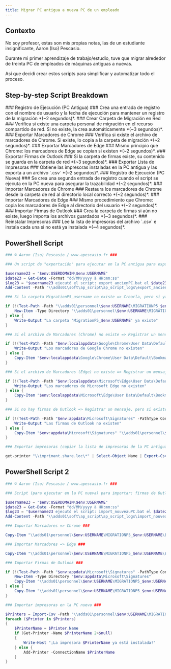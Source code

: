 ```yaml
---
title: Migrar PC antigua a nueva PC de un empleado
---
```


## Contexto

No soy profesor, estas son mis propias notas, las de un estudiante insignificante, Aaron (Iso) Pescasio.

Durante mi primer aprendizaje de trabajo/estudio, tuve que migrar alrededor de treinta PC de empleados de máquinas antiguas a nuevas.

Así que decidí crear estos scripts para simplificar y automatizar todo el proceso.

## Step-by-step Script Breakdown

<DynamicCallout>
<Steps>

<Step>
### Registro de Ejecución (PC Antigua) ###
Crea una entrada de registro con el nombre de usuario y la fecha de ejecución para mantener un registro de la migración *(~2 segundos)*.
</Step>

<Step>
### Crear Carpeta de Migración en Red ###
Verifica si existe una carpeta personal de migración en el recurso compartido de red. Si no existe, la crea automáticamente *(~3 segundos)*.
</Step>

<Step>
### Exportar Marcadores de Chrome ###
Verifica si existe el archivo de marcadores de Chrome. Si existe, lo copia a la carpeta de migración *(~2 segundos)*.
</Step>

<Step>
### Exportar Marcadores de Edge ###
Mismo principio que Chrome: los marcadores de Edge se copian si existen *(~2 segundos)*.
</Step>

<Step>
### Exportar Firmas de Outlook ###
Si la carpeta de firmas existe, su contenido se guarda en la carpeta de red *(~3 segundos)*.
</Step>

<Step>
### Exportar Lista de Impresoras ###
Obtiene las impresoras instaladas en la PC antigua y las exporta a un archivo `.csv` *(~2 segundos)*.
</Step>

<Step>
### Registro de Ejecución (PC Nueva) ###
Se crea una segunda entrada de registro cuando el script se ejecuta en la PC nueva para asegurar la trazabilidad *(~2 segundos)*.
</Step>

<Step>
### Importar Marcadores de Chrome ###
Restaura los marcadores de Chrome desde la carpeta de red al directorio local correcto *(~2 segundos)*.
</Step>

<Step>
### Importar Marcadores de Edge ###
Mismo procedimiento que Chrome: copia los marcadores de Edge al directorio del usuario *(~2 segundos)*.
</Step>

<Step>
### Importar Firmas de Outlook ###
Crea la carpeta de firmas si aún no existe, luego importa los archivos guardados *(~3 segundos)*.
</Step>

<Step>
### Reinstalar Impresoras ###
Lee la lista de impresoras del archivo `.csv` e instala cada una si no está ya instalada *(~4 segundos)*.
</Step>

</Steps>
</DynamicCallout>

## PowerShell Script
```ps1 {title="export_oldPC.ps1"}
### © Aaron (Iso) Pescasio / www.apescasio.fr ###

### Un script de "exportación" para ejecutar en la PC antigua para exportar: firmas de Outlook, impresoras, marcadores de Chrome/Edge... y copiarlos en la carpeta de almacenamiento personal en red del usuario ###

$username23 = "$env:USERDOMAIN\$env:USERNAME"
$date23 = Get-Date -Format "dd/MM/yyyy à HH:mm:ss"
$log23 = "$username23 ejecutó el script: export_ancienPC.bat el $date23"
Add-Content -Path "\\adds01\soft\ap_script\ap_script_logs\export_ancienPC.log" -Value $log23

### Si la carpeta MigrationP5_username no existe => Crearla, pero si ya existe, registrar un mensaje ###

if (!(Test-Path -Path "\\adds01\personnel\$env:USERNAME\MIGRATIONP5_$env:USERNAME" -PathType Container)) {
    New-Item -Type Directory "\\adds01\personnel\$env:USERNAME\MIGRATIONP5_$env:USERNAME"
} else {
    Write-Output "La carpeta 'MigrationP5_$env:USERNAME' ya existe"
}

### Si el archivo de Marcadores (Chrome) no existe => Registrar un mensaje, pero si existe, copiarlo en la carpeta de almacenamiento personal en red ###

if (!(Test-Path -Path "$env:localappdata\Google\Chrome\User Data\Default\Bookmarks")) {
    Write-Output "Los marcadores de Google Chrome no existen"
} else {
    Copy-Item "$env:localappdata\Google\Chrome\User Data\Default\Bookmarks" "\\adds01\personnel\$env:USERNAME\MIGRATIONP5_$env:USERNAME\Bookmarks_ch" -Force
}

### Si el archivo de Marcadores (Edge) no existe => Registrar un mensaje, pero si existe, copiarlo en la carpeta de almacenamiento personal en red ###

if (!(Test-Path -Path "$env:localappdata\Microsoft\Edge\User Data\Default\Bookmarks")) {
    Write-Output "Los marcadores de Microsoft Edge no existen"
} else {
    Copy-Item "$env:localappdata\Microsoft\Edge\User Data\Default\Bookmarks" "\\adds01\personnel\$env:USERNAME\MIGRATIONP5_$env:USERNAME\Bookmarks_ms" -Force
}

### Si no hay firmas de Outlook => Registrar un mensaje, pero si existen, copiarlas en la carpeta de almacenamiento personal en red ###

if (!(Test-Path -Path "$env:appdata\Microsoft\Signatures" -PathType Container)) {
    Write-Output "Las firmas de Outlook no existen"
} else {
    Copy-Item "$env:appdata\Microsoft\Signatures" "\\adds01\personnel\$env:USERNAME\MIGRATIONP5_$env:USERNAME\" -Recurse -Force
}

### Exportar impresoras (copiar la lista de impresoras de la PC antigua, luego pegarla en la carpeta de almacenamiento personal en red) ###

get-printer "\\imprimant.share.loc\*" | Select-Object Name | Export-Csv -Path "\\adds01\personnel\$env:USERNAME\MIGRATIONP5_$env:USERNAME\ecoleprinters.csv" -NoTypeInformation

```

## PowerShell Script 2
```ps1 {title="import_oldPC.ps1"}
### © Aaron (Iso) Pescasio / www.apescasio.fr ###

### Script (para ejecutar en la PC nueva) para importar: firmas de Outlook, impresoras, marcadores de Chrome/Edge... ¡en el disco de la nueva PC! ###

$username23 = "$env:USERDOMAIN\$env:USERNAME"
$date23 = Get-Date -Format "dd/MM/yyyy à HH:mm:ss"
$log23 = "$username23 ejecutó el script: import_nouveauPC.bat el $date23"
Add-Content -Path "\\adds01\soft\ap_script\ap_script_logs\import_nouveauPC.log" -Value $log23

### Importar Marcadores => Chrome ###

Copy-Item "\\adds01\personnel\$env:USERNAME\MIGRATIONP5_$env:USERNAME\Bookmarks_ch" "$env:localappdata\Google\Chrome\User Data\Default\Bookmarks" -Force

### Importar Marcadores => Edge ###

Copy-Item "\\adds01\personnel\$env:USERNAME\MIGRATIONP5_$env:USERNAME\Bookmarks_ms" "$env:localappdata\Microsoft\Edge\User Data\Default\Bookmarks" -Force

### Importar Firmas de Outlook ###

if (!(Test-Path -Path "$env:appdata\Microsoft\Signatures" -PathType Container)) {
    New-Item -Type Directory "$env:appdata\Microsoft\Signatures"
    Copy-Item "\\adds01\personnel\$env:USERNAME\MIGRATIONP5_$env:USERNAME\Signatures\*" "$env:appdata\Microsoft\Signatures" -Force
} else {
    Copy-Item "\\adds01\personnel\$env:USERNAME\MIGRATIONP5_$env:USERNAME\Signatures\*" "$env:appdata\Microsoft\Signatures" -Force
}

### Importar impresoras en la PC nueva ###

$Printers = Import-Csv -Path "\\adds01\personnel\$env:USERNAME\MIGRATIONP5_$env:USERNAME\ecoleprinters.csv"
foreach ($Printer in $Printers)
{
    $PrinterName = $Printer.Name
    if (Get-Printer -Name $PrinterName 2>$null)
    {
        Write-Host "¡La impresora $PrinterName ya está instalada!"
    } else {
        Add-Printer -ConnectionName $PrinterName
    }
}

```